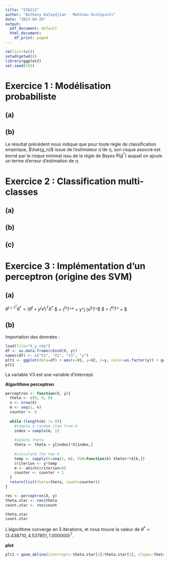 ```yaml
---
title: "STA212"
author: "Anthony Kalaydjian - Mathieu Occhipinti"
date: "2023-04-29"
output:
  pdf_document: default
  html_document:
    df_print: paged
---
```



```r
rm(list=ls())
setwd(getwd())
library(ggplot2)
set.seed(150)
```


# Exercice 1 : Modélisation probabiliste

## (a)

## (b)

Le résultat précédent nous indique que pour toute règle de classification
empirique, $\hat{g_n}$ issue de l'estimateur $\hat{\eta}$ de $\eta$, son risque
associé est borné par le risque minimal issu de la règle de Bayes $R(g^*)$ auquel
on ajoute un terme d'erreur d'estimation de $\eta$.


# Exercice 2 : Classification multi-classes 

## (a)

## (b)

## (c)


# Exercice 3 : Implémentation d'un perceptron (origine des SVM)

## (a)

$\theta^{t+1}^T \theta^* = (\theta^t + y^j x^j)^T \theta^*$
$ = (\theta^t)^T\theta^* + y^j (x^j)^T\theta^*$
$ > (\theta^t)^T\theta^* + $



## (b)

Importation des données :
```r
load(file="X_y.rda")
df <- as.data.frame(cbind(X, y))
names(df) <- c("V1", "V2", "V3", "y")
plt1 <- ggplot(data=df) + aes(x=V1, y=V2, z=y, color=as.factor(y)) + geom_point()
plt1
```

La variable V3 est une variable d'intercept.


**Algorithme perceptron**
```r
perceptron <- function(X, y){
  theta <- c(0, 0, 0)
  n <- nrow(X)
  m <- seq(1, n)
  counter <- 0
  
  while (length(m) != 0){
    #sample a random item from m
    index = sample(m, 1)
    
    #update theta
    theta <- theta + y[index]*X[index,]
    
    #calculate the new m
    temp <- sapply(X=seq(1, n), FUN=function(k) theta%*%X[k,])
    criterion <- y*temp
    m <- which(criterion<0)
    counter <- counter + 1
  }
  return(list(theta=theta, count=counter))
}

res <- perceptron(X, y)
theta.star <- res$theta
count.star <- res$count

theta.star
count.star
```
L'algorithme converge en 5 itérations, et nous trouve la valeur de $\theta^* = (3.438710, 4.537851, 1.000000)^T$.


**plot**
```r
plt1 + geom_abline(intercept=-theta.star[3]/theta.star[2], slope=-theta.star[1]/theta.star[2])
```


